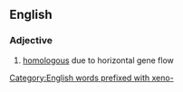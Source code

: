 ==English==

===Adjective===
{{en-adj}}

# {{lb|en|genetics}} [[homologous]] due to horizontal gene flow

[[Category:English words prefixed with xeno-]]